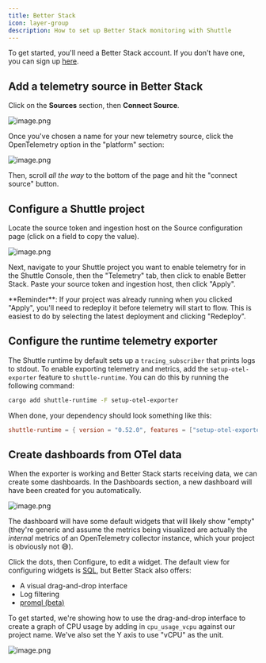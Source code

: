 ```yaml
---
title: Better Stack
icon: layer-group
description: How to set up Better Stack monitoring with Shuttle
---
```


To get started, you'll need a Better Stack account.
If you don't have one, you can sign up [here](https://betterstack.com/).

## Add a telemetry source in Better Stack

Click on the **Sources** section, then **Connect Source**.

![image.png](/images/telemetry/betterstack1.png)

Once you've chosen a name for your new telemetry source, click the OpenTelemetry option in the "platform" section:

![image.png](/images/telemetry/betterstack2.png)

Then, scroll *all the way* to the bottom of the page and hit the "connect source" button.

## Configure a Shuttle project

Locate the source token and ingestion host on the Source configuration page (click on a field to copy the value).

![image.png](/images/telemetry/betterstack3.png)

Next, navigate to your Shuttle project you want to enable telemetry for in the Shuttle Console, then the "Telemetry" tab, then click to enable Better Stack.
Paste your source token and ingestion host, then click "Apply".

<Warning>
    **Reminder**: If your project was already running when you clicked "Apply", you'll need to redeploy it before telemetry will start to flow.
    This is easiest to do by selecting the latest deployment and clicking "Redeploy".
</Warning>

## Configure the runtime telemetry exporter

The Shuttle runtime by default sets up a `tracing_subscriber` that prints logs to stdout.
To enable exporting telemetry and metrics, add the `setup-otel-exporter` feature to `shuttle-runtime`.
You can do this by running the following command:

```bash
cargo add shuttle-runtime -F setup-otel-exporter
```

When done, your dependency should look something like this:

```toml Cargo.toml
shuttle-runtime = { version = "0.52.0", features = ["setup-otel-exporter"] }
```

## Create dashboards from OTel data

When the exporter is working and Better Stack starts receiving data, we can create some dashboards.
In the Dashboards section, a new dashboard will have been created for you automatically.

![image.png](/images/telemetry/betterstack4.png)

The dashboard will have some default widgets that will likely show "empty" (they're generic and assume the metrics being visualized are actually the *internal* metrics of an OpenTelemetry collector instance, which your project is obviously not 😅).

Click the dots, then Configure, to edit a widget.
The default view for configuring widgets is [SQL](https://betterstack.com/docs/logs/dashboards/sql-queries/), but Better Stack also offers:

- A visual drag-and-drop interface
- Log filtering
- [promql (beta)](https://betterstack.com/docs/logs/using-logtail/simplified-promql/)

To get started, we're showing how to use the drag-and-drop interface to create a graph of CPU usage by adding in `cpu_usage_vcpu` against our project name. We've also set the Y axis to use "vCPU" as the unit.

![image.png](/images/telemetry/betterstack5.png)
